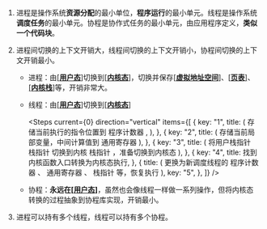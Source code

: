 
1. 进程是操作系统**资源分配**的最小单位，**程序运行**的最小单元。线程是操作系统**调度任务**的最小单元。协程是协作式任务的最小单元，由应用程序定义，**类似一个代码块**。
2. 进程间切换的上下文开销大，线程间切换的上下文开销小，协程间切换的上下文开销最小。

   - 进程：由[[**用户态**]](/terms/java#user-mode)切换到[[**内核态**]](/terms/java#kernel-mode)，切换并保存[[**虚拟地址空间**]](/terms/java#virtual-address-space)、[[**页表**]](/terms/java#page-table)、[[**内核栈**]](/terms/java#kernel-stack)等，开销非常大。
   - 线程：由[[**用户态**]](/terms/java#user-mode)切换到[[**内核态**]](/terms/java#kernel-mode)

     <Steps
       current={0}
       direction="vertical"
       items={[
         {
           key: "1",
           title: (
             <Text>
               存储当前执行的指令位置到
               <Link strong href="./juc#程序计数器">
                 程序计数器
               </Link>
               ,
             </Text>
           ),
         },
         {
           key: "2",
           title: (
             <Text>
               存储当前局部变量，中间计算值到
               <Link strong href="./juc#通用寄存器">
                 通用寄存器
               </Link>
             </Text>
           ),
         },
         {
           key: "3",
           title: (
             <Text>
               将用户栈指针
               <Link strong href="./juc#栈指针">
                 栈指针
               </Link>
               切换到内核
               <Link strong href="./juc#栈指针">
                 栈指针
               </Link>
               ，准备切换到内核态
             </Text>
           ),
         },
         {
           key: "4",
           title: <Text>找到内核函数入口转换为内核态执行</Text>,
         },
         {
           title: (
             <Text>
               更换为新调度线程的
               <Link strong href="./juc#程序计数器">
                 程序计数器
               </Link>
               、
               <Link strong href="./juc#通用寄存器">
                 通用寄存器
               </Link>
               、
               <Link strong href="./juc#栈指针">
                 栈指针
               </Link>
               等，恢复执行
             </Text>
           ),
           key: "5",
         },
       ]}
     />

   - 协程：**永远在[[**用户态**]](/terms/java#user-mode)**，虽然也会像线程一样做一系列操作，但将内核态转换的过程抽象到协程库实现，开销最小。

3. 进程可以持有多个线程，线程可以持有多个协程。
